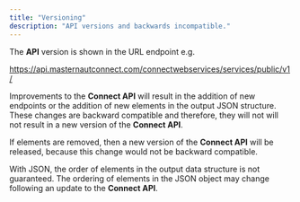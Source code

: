 ```yaml
---
title: "Versioning"
description: "API versions and backwards incompatible."
---
```


The **API** version is shown in the URL endpoint e.g.

[<u>https://api.masternautconnect.com/connectwebservices/services/public/v1/</u>](https://api.masternautconnect.com/connectwebservices/services/public/v1/)    

Improvements to the **Connect API** will result in the addition of new endpoints or the addition of new elements in the output JSON structure. These changes are backward compatible and therefore, they will not will not result in a new version of the **Connect API**.  

If elements are removed, then a new version of the **Connect API** will be released, because this change would not be backward compatible. 

With JSON, the order of elements in the output data structure is not guaranteed. The ordering of elements in the JSON object may change following an update to the **Connect API**.
